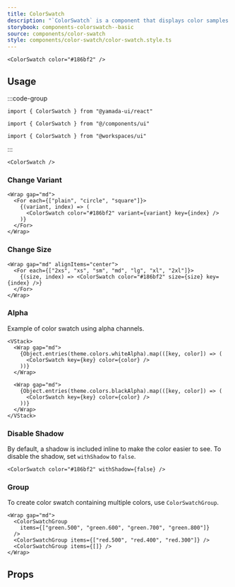 ```yaml
---
title: ColorSwatch
description: "`ColorSwatch` is a component that displays color samples."
storybook: components-colorswatch--basic
source: components/color-swatch
style: components/color-swatch/color-swatch.style.ts
---
```


```tsx preview
<ColorSwatch color="#186bf2" />
```

## Usage

:::code-group

```tsx [package]
import { ColorSwatch } from "@yamada-ui/react"
```

```tsx [alias]
import { ColorSwatch } from "@/components/ui"
```

```tsx [monorepo]
import { ColorSwatch } from "@workspaces/ui"
```

:::

```tsx
<ColorSwatch />
```

### Change Variant

```tsx preview
<Wrap gap="md">
  <For each={["plain", "circle", "square"]}>
    {(variant, index) => (
      <ColorSwatch color="#186bf2" variant={variant} key={index} />
    )}
  </For>
</Wrap>
```

### Change Size

```tsx preview
<Wrap gap="md" alignItems="center">
  <For each={["2xs", "xs", "sm", "md", "lg", "xl", "2xl"]}>
    {(size, index) => <ColorSwatch color="#186bf2" size={size} key={index} />}
  </For>
</Wrap>
```

### Alpha

Example of color swatch using alpha channels.

```tsx preview
<VStack>
  <Wrap gap="md">
    {Object.entries(theme.colors.whiteAlpha).map(([key, color]) => (
      <ColorSwatch key={key} color={color} />
    ))}
  </Wrap>

  <Wrap gap="md">
    {Object.entries(theme.colors.blackAlpha).map(([key, color]) => (
      <ColorSwatch key={key} color={color} />
    ))}
  </Wrap>
</VStack>
```

### Disable Shadow

By default, a shadow is included inline to make the color easier to see. To disable the shadow, set `withShadow` to `false`.

```tsx preview
<ColorSwatch color="#186bf2" withShadow={false} />
```

### Group

To create color swatch containing multiple colors, use `ColorSwatchGroup`.

```tsx preview
<Wrap gap="md">
  <ColorSwatchGroup
    items={["green.500", "green.600", "green.700", "green.800"]}
  />
  <ColorSwatchGroup items={["red.500", "red.400", "red.300"]} />
  <ColorSwatchGroup items={[]} />
</Wrap>
```

## Props

<PropsTable name="color-swatch" />
